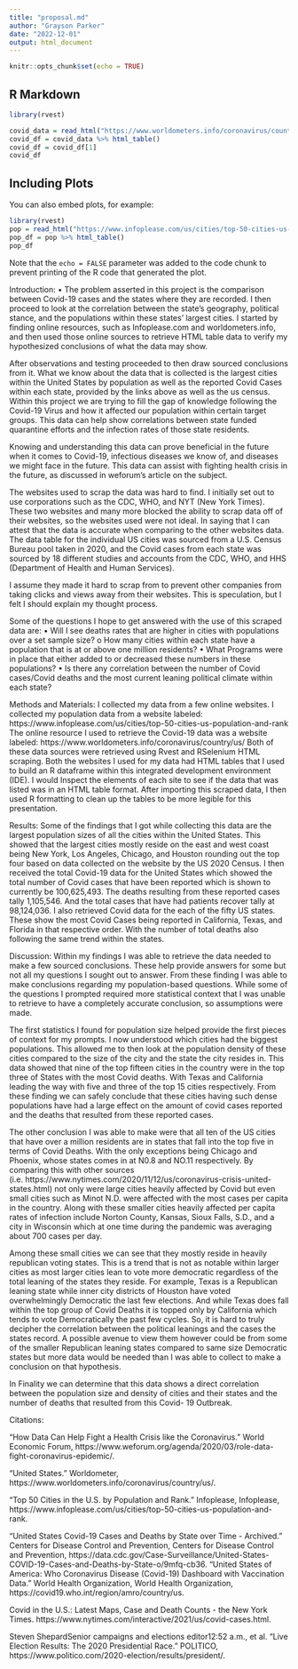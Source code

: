 ```yaml
---
title: "proposal.md"
author: "Grayson Parker"
date: "2022-12-01"
output: html_document
---
```


```r
knitr::opts_chunk$set(echo = TRUE)
```

## R Markdown


```r

library(rvest)

covid_data = read_html("https://www.worldometers.info/coronavirus/country/us/")
covid_df = covid_data %>% html_table()
covid_df = covid_df[1]
covid_df
```

## Including Plots

You can also embed plots, for example:

```r
library(rvest)
pop = read_html("https://www.infoplease.com/us/cities/top-50-cities-us-population-and-rank")
pop_df = pop %>% html_table()
pop_df
```

Note that the `echo = FALSE` parameter was added to the code chunk to prevent printing of the R code that generated the plot.

Introduction:
•	The problem asserted in this project is the comparison between Covid-19 cases and the states where they are recorded. I then proceed to look at the correlation between the state’s geography, political stance, and the populations within these states’ largest cities. I started by finding online resources, such as Infoplease.com and worldometers.info, and then used those online sources to retrieve HTML table data to verify my hypothesized conclusions of what the data may show. 

After observations and testing proceeded to then draw sourced conclusions from it. What we know about the data that is collected is the largest cities within the United States by population as well as the reported Covid Cases within each state, provided by the links above as well as the us census. Within this project we are trying to fill the gap of knowledge following the Covid-19 Virus and how it affected our population within certain target groups. This data can help show correlations between state funded quarantine efforts and the infection rates of those state residents.

Knowing and understanding this data can prove beneficial in the future when it comes to Covid-19, infectious diseases we know of, and diseases we might face in the future. This data can assist with fighting health crisis in the future, as discussed in weforum’s article on the subject.

The websites used to scrap the data was hard to find. I initially set out to use corporations such as the CDC, WHO, and NYT (New York Times). These two websites and many more blocked the ability to scrap data off of their websites, so the websites used were not ideal. In saying that I can attest that the data is accurate when comparing to the other websites data. The data table for the individual US cities was sourced from a U.S. Census Bureau pool taken in 2020, and the Covid cases from each state was sourced by 18 different studies and accounts from the CDC, WHO, and HHS (Department of Health and Human Services). 

 I assume they made it hard to scrap from to prevent other companies from taking clicks and views away from their websites. This is speculation, but I felt I should explain my thought process.
 
 Some of the questions I hope to get answered with the use of this scraped data are: 
•	Will I see deaths rates that are higher in cities with populations over a set sample size? 
o	How many cities within each state have a population that is at or above one million residents?
•	What Programs were in place that either added to or decreased these numbers in these populations?
•	Is there any correlation between the number of Covid cases/Covid deaths and the most current leaning political climate within each state?


Methods and Materials:
I collected my data from a few online websites. I collected my population data from a website labeled: https://www.infoplease.com/us/cities/top-50-cities-us-population-and-rank
The online resource I used to retrieve the Covid-19 data was a website labeled:
https://www.worldometers.info/coronavirus/country/us/
Both of these data sources were retrieved using Rvest and RSelenium HTML scraping. Both the websites I used for my data had HTML tables that I used to build an R dataframe within this integrated development environment (IDE). I would Inspect the elements of each site to see if the data that was listed was in an HTML table format. After importing this scraped data, I then used R formatting to clean up the tables to be more legible for this presentation. 


Results: 
Some of the findings that I got while collecting this data are the largest population sizes of all the cities within the United States. This showed that the largest cities mostly reside on the east and west coast being New York, Los Angeles, Chicago, and Houston rounding out the top four based on data collected on the website by the US 2020 Census. I then received the total Covid-19 data for the United States which showed the total number of Covid cases that have been reported which is shown to currently be 100,625,493. The deaths resulting from these reported cases tally 1,105,546. And the total cases that have had patients recover tally at 98,124,036. I also retrieved Covid data for the each of the fifty US states. These show the most Covid Cases being reported in California, Texas, and Florida in that respective order. With the number of total deaths also following the same trend within the states. 








Discussion: 
Within my findings I was able to retrieve the data needed to make a few sourced conclusions. These help provide answers for some but not all my questions I sought out to answer. From these finding I was able to make conclusions regarding my population-based questions. While some of the questions I prompted required more statistical context that I was unable to retrieve to have a completely accurate conclusion, so assumptions were made.

The first statistics I found for population size helped provide the first pieces of context for my prompts. I now understood which cities had the biggest populations. This allowed me to then look at the population density of these cities compared to the size of the city and the state the city resides in. This data showed that nine of the top fifteen cities in the country were in the top three of States with the most Covid deaths. With Texas and California leading the way with five and three of the top 15 cities respectively. From these finding we can safely conclude that these cities having such dense populations have had a large effect on the amount of covid cases reported and the deaths that resulted from these reported cases.

The other conclusion I was able to make were that all ten of the US cities that have over a million residents are in states that fall into the top five in terms of Covid Deaths. With the only exceptions being Chicago and Phoenix, whose states comes in at N0.8 and NO.11 respectively. By comparing this with other sources (i.e. https://www.nytimes.com/2020/11/12/us/coronavirus-crisis-united-states.html) not only were large cities heavily affected by Covid but even small cities such as Minot N.D. were affected with the most cases per capita in the country. Along with these smaller cities heavily affected per capita rates of infection include Norton County, Kansas, Sioux Falls, S.D., and a city in Wisconsin which at one time during the pandemic was averaging about 700 cases per day. 

Among these small cities we can see that they mostly reside in heavily republican voting states. This is a trend that is not as notable within larger cities as most larger cities lean to vote more democratic regardless of the total leaning of the states they reside. For example, Texas is a Republican leaning state while inner city districts of Houston have voted overwhelmingly Democratic the last few elections. And while Texas does fall within the top group of Covid Deaths it is topped only by California which tends to vote Democratically the past few cycles. So, it is hard to truly decipher the correlation between the political leanings and the cases the states record. A possible avenue to view them however could be from some of the smaller Republican leaning states compared to same size Democratic states but more data would be needed than I was able to collect to make a conclusion on that hypothesis. 

In Finality we can determine that this data shows a direct correlation between the population size and density of cities and their states and the number of deaths that resulted from this Covid- 19 Outbreak. 

Citations:

“How Data Can Help Fight a Health Crisis like the Coronavirus.” World Economic Forum, https://www.weforum.org/agenda/2020/03/role-data-fight-coronavirus-epidemic/. 

“United States.” Worldometer, https://www.worldometers.info/coronavirus/country/us/. 

“Top 50 Cities in the U.S. by Population and Rank.” Infoplease, Infoplease, https://www.infoplease.com/us/cities/top-50-cities-us-population-and-rank. 

“United States Covid-19 Cases and Deaths by State over Time - Archived.” Centers for Disease Control and Prevention, Centers for Disease Control and Prevention, https://data.cdc.gov/Case-Surveillance/United-States-COVID-19-Cases-and-Deaths-by-State-o/9mfq-cb36. 
“United States of America: Who Coronavirus Disease (Covid-19) Dashboard with Vaccination Data.” World Health Organization, World Health Organization, https://covid19.who.int/region/amro/country/us. 

Covid in the U.S.: Latest Maps, Case and Death Counts - the New York Times. https://www.nytimes.com/interactive/2021/us/covid-cases.html. 

Steven ShepardSenior campaigns and elections editor12:52 a.m., et al. “Live Election Results: The 2020 Presidential Race.” POLITICO, https://www.politico.com/2020-election/results/president/. 
